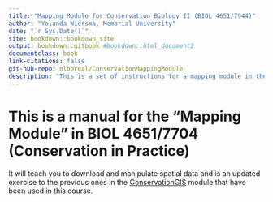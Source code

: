 ```yaml
--- 
title: "Mapping Module for Conservation Biology II (BIOL 4651/7944)"
author: "Yolanda Wiersma, Memorial University"
date: "`r Sys.Date()`"
site: bookdown::bookdown_site
output: bookdown::gitbook #bookdown::html_document2
documentclass: book
link-citations: false
git-hub-repo: nlboreal/ConservationMappingModule
description: "This is a set of instructions for a mapping module in the BIOL 4651/7944 Conservation in Practice Course"
---
```


# This is a manual for the "Mapping Module" in BIOL 4651/7704 (Conservation in Practice)

It will teach you to download and manipulate spatial data and is an updated exercise to the previous ones in the [ConservationGIS](https://nlboreal.github.io/ConservationGIS/) module that have been used in this course. 
